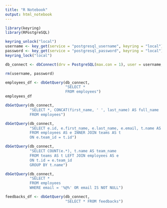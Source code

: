 ```yaml
---
title: "R Notebook"
output: html_notebook
---
```



```r
library(keyring)
library(RPostgreSQL)

keyring_unlock("local")
username <- key_get(service = "postgresql_username", keyring = "local")
password <- key_get(service = "postgresql_password", keyring = "local")
keyring_lock("local")

db_connect <- dbConnect(drv = PostgreSQL(max.con = 1), user = username, password = password, dbname = "acme_employees", host = "localhost")

rm(username, password)
```

```r
employees_df <- dbGetQuery(db_connect, 
                           "SELECT *
                           FROM employees")
employees_df
```

```r
dbGetQuery(db_connect, 
           "SELECT *, CONCAT(first_name, ' ', last_name) AS full_name
           FROM employees")
```

```r
dbGetQuery(db_connect, 
           "SELECT e.id, e.first_name, e.last_name, e.email, t.name AS team_name
           FROM employees AS e INNER JOIN teams AS t
           ON e.team_id = t.id")
```

```r
dbGetQuery(db_connect, 
           "SELECT COUNT(e.*), t.name AS team_name
           FROM teams AS t LEFT JOIN employees AS e
           ON t.id = e.team_id
           GROUP BY t.name")
```

```r
dbGetQuery(db_connect, 
           "SELECT * 
           FROM employees
           WHERE email = '%@%' OR email IS NOT NULL")
```

```r
feedbacks_df <- dbGetQuery(db_connect, 
                           "SELECT * FROM feedbacks")
```

